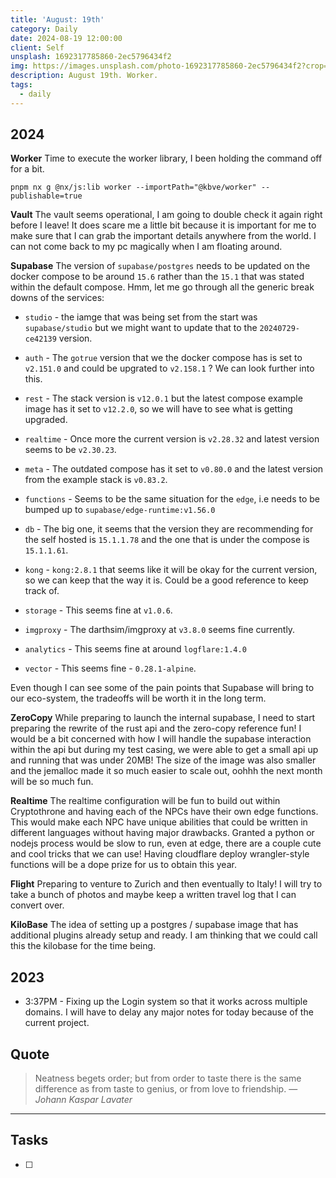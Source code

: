 ```yaml
---
title: 'August: 19th'
category: Daily
date: 2024-08-19 12:00:00
client: Self
unsplash: 1692317785860-2ec5796434f2
img: https://images.unsplash.com/photo-1692317785860-2ec5796434f2?crop=entropy&cs=srgb&fm=jpg&ixid=MnwzNjM5Nzd8MHwxfHJhbmRvbXx8fHx8fHx8fDE2ODE3NDg2ODY&ixlib=rb-4.0.3&q=85
description: August 19th. Worker.
tags:
  - daily
---
```



## 2024

**Worker**
Time to execute the worker library, I been holding the command off for a bit.

```shell 
pnpm nx g @nx/js:lib worker --importPath="@kbve/worker" --publishable=true
```

**Vault**
The vault seems operational, I am going to double check it again right before I leave!
It does scare me a little bit because it is important for me to make sure that I can grab the important details anywhere from the world.
I can not come back to my pc magically when I am floating around.


**Supabase**
The version of `supabase/postgres` needs to be updated on the docker compose to be around `15.6` rather than the `15.1` that was stated within the default compose.
Hmm, let me go through all the generic break downs of the services:

- `studio` - the iamge that was being set from the start was `supabase/studio` but we might want to update that to the `20240729-ce42139` version.
- `auth` - The `gotrue` version that we the docker compose has is set to `v2.151.0` and could be upgrated to `v2.158.1` ? We can look further into this.
- `rest` - The stack version is `v12.0.1` but the latest compose example image has it set to `v12.2.0`, so we will have to see what is getting upgraded.
- `realtime` - Once more the current version is `v2.28.32` and latest version seems to be `v2.30.23`.
- `meta` - The outdated compose has it set to `v0.80.0` and the latest version from the example stack is `v0.83.2`.
- `functions` - Seems to be the same situation for the `edge`, i.e needs to be bumped up to `supabase/edge-runtime:v1.56.0`
- `db` - The big one, it seems that the version they are recommending for the self hosted is `15.1.1.78` and the one that is under the compose is `15.1.1.61`.


- `kong` - `kong:2.8.1` that seems like it will be okay for the current version, so we can keep that the way it is. Could be a good reference to keep track of.
- `storage` - This seems fine at `v1.0.6`.
- `imgproxy` - The darthsim/imgproxy at `v3.8.0` seems fine currently.
- `analytics` - This seems fine at around `logflare:1.4.0`
- `vector` - This seems fine - `0.28.1-alpine`.

Even though I can see some of the pain points that Supabase will bring to our eco-system, the tradeoffs will be worth it in the long term.

**ZeroCopy**
While preparing to launch the internal supabase, I need to start preparing the rewrite of the rust api and the zero-copy reference fun!
I would be a bit concerned with how I will handle the supabase interaction within the api but during my test casing, we were able to get a small api up and running that was under 20MB!
The size of the image was also smaller and the jemalloc made it so much easier to scale out, oohhh the next month will be so much fun.

**Realtime**
The realtime configuration will be fun to build out within Cryptothrone and having each of the NPCs have their own edge functions.
This would make each NPC have unique abilities that could be written in different languages without having major drawbacks.
Granted a python or nodejs process would be slow to run, even at edge, there are a couple cute and cool tricks that we can use!
Having cloudflare deploy wrangler-style functions will be a dope prize for us to obtain this year.

**Flight**
Preparing to venture to Zurich and then eventually to Italy!
I will try to take a bunch of photos and maybe keep a written travel log that I can convert over.

**KiloBase**
The idea of setting up a postgres / supabase image that has additional plugins already setup and ready.
I am thinking that we could call this the kilobase for the time being.


## 2023

- 3:37PM - Fixing up the Login system so that it works across multiple domains. I will have to delay any major notes for today because of the current project.


## Quote

> Neatness begets order; but from order to taste there is the same difference as from taste to genius, or from love to friendship.
> — <cite>Johann Kaspar Lavater</cite>

---

## Tasks

- [ ]